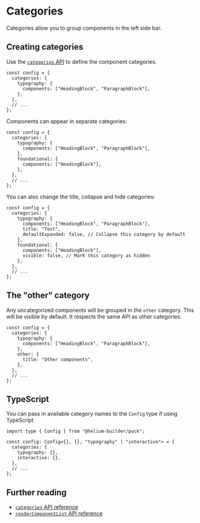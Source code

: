# Categories

Categories allow you to group components in the left side bar.

## Creating categories

Use the [`categories` API](/docs/api-reference/configuration/config#categories) to define the component categories.

```tsx {2-6} copy showLineNumbers
const config = {
  categories: {
    typography: {
      components: ["HeadingBlock", "ParagraphBlock"],
    },
  },
  // ...
};
```

Components can appear in separate categories:

```tsx /HeadingBlock/ copy showLineNumbers
const config = {
  categories: {
    typography: {
      components: ["HeadingBlock", "ParagraphBlock"],
    },
    foundational: {
      components: ["HeadingBlock"],
    },
  },
  // ...
};
```

You can also change the title, collapse and hide categories:

```tsx {5,6,10} copy showLineNumbers
const config = {
  categories: {
    typography: {
      components: ["HeadingBlock", "ParagraphBlock"],
      title: "Text",
      defaultExpanded: false, // Collapse this category by default
    },
    foundational: {
      components: ["HeadingBlock"],
      visible: false, // Mark this category as hidden
    },
  },
  // ...
};
```

## The "other" category

Any uncategorized components will be grouped in the `other` category. This will be visible by default. It respects the same API as other categories.

```tsx {6-8} copy showLineNumbers
const config = {
  categories: {
    typography: {
      components: ["HeadingBlock", "ParagraphBlock"],
    },
    other: {
      title: "Other components",
    },
  },
  // ...
};
```

## TypeScript

You can pass in available category names to the `Config` type if using TypeScript

```tsx copy {3}
import type { Config } from "@helium-builder/puck";

const config: Config<{}, {}, "typography" | "interactive"> = {
  categories: {
    typography: {},
    interactive: {},
  },
  // ...
};
```

## Further reading

- [`categories` API reference](/docs/api-reference/configuration/config#categories)
- [`renderComponentList` API reference](/docs/api-reference/components/puck#rendercomponentlistparams)
